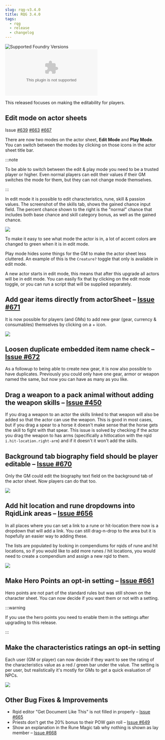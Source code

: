 ```yaml
---
slug: rqg-v3.4.0
title: RQG 3.4.0
tags:
  - rqg
  - release
  - changelog
---
```



![Supported Foundry Versions](https://img.shields.io/endpoint?url=https://foundryshields.com/version?url=https://github.com/sun-dragon-cult/fvtt-system-rqg/releases/download/v3.4.0/system.json)
![Download Count](https://img.shields.io/github/downloads/sun-dragon-cult/fvtt-system-rqg/v3.4.0/rqg.zip)

This released focuses on making the editability for players.

## Edit mode on actor sheets

<label>Issue</label>
<span className="theme-doc-version-badge badge badge--secondary">
  <label>[#639](https://github.com/sun-dragon-cult/fvtt-system-rqg/issues/639)</label>
</span>
<span className="theme-doc-version-badge badge badge--secondary">
  <label>[#663](https://github.com/sun-dragon-cult/fvtt-system-rqg/issues/663)</label>
</span>
<span className="theme-doc-version-badge badge badge--secondary">
  <label>[#667](https://github.com/sun-dragon-cult/fvtt-system-rqg/issues/667)</label>
</span>

There are now two modes on the actor sheet, <ThemeInvert><EditModeSvg /></ThemeInvert> **Edit Mode**
and <ThemeInvert><PlayModeSvg /></ThemeInvert> **Play Mode**. You can switch between the modes by
clicking on those icons in the actor sheet title bar.

:::note

To be able to switch between the edit & play mode you need to be a trusted player or higher. Even
normal players can edit their values if their GM switches the mode for them, but they can not change
mode themselves.

:::

In edit mode it is possible to edit characteristics, rune, skill & passion values. The screenshot of
the skills tab, shows the gained chance input field. The percent chance shown to the right is the
"normal" chance that includes both base chance and skill category bonus, as well as the gained
chance.

![](edit-mode-skills.png)

To make it easy to see what mode the actor is in, a lot of accent colors are changed to green when
it is in edit mode.

Play mode hides some things for the GM to make the actor sheet less cluttered. An example of this is
the `Creature?` toggle that only is available in edit mode.

A new actor starts in edit mode, this means that after this upgrade all actors will be in edit mode.
You can easily fix that by clicking on the edit mode toggle, or you can run a script that will be
supplied separately.

## Add gear items directly from actorSheet – [Issue #671](https://github.com/sun-dragon-cult/fvtt-system-rqg/issues/671)

It is now possible for players (and GMs) to add new gear (gear, currency & consumables) themselves
by clicking on a + icon.

![](add-gear.png)

## Loosen duplicate embedded item name check – [Issue #672](https://github.com/sun-dragon-cult/fvtt-system-rqg/issues/672)

As a followup to being able to create new gear, it is now also possible to have duplicates.
Previously you could only have one gear, armor or weapon named the same, but now you can have as
many as you like.

## Drag a weapon to a pack animal without adding the weapon skills – [Issue #450](https://github.com/sun-dragon-cult/fvtt-system-rqg/issues/450)

If you drag a weapon to an actor the skills linked to that weapon will also be added so that the
actor can use the weapon. This is good in most cases, but if you drag a spear to a horse it doesn't
make sense that the horse gets the skill to fight with that spear. This issue is solved by checking
if the actor you drag the weapon to has arms (specifically a hitlocation with the rqid
`i.hit-location.right-arm`) and if it doesn't it won't add the skills.

## Background tab biography field should be player editable – [Issue #670](https://github.com/sun-dragon-cult/fvtt-system-rqg/issues/670)

Only the GM could edit the biography text field on the background tab of the actor sheet. Now
players can do that too.

![](biography-player-editable.png)

## Add hit location and rune dropdowns into RqidLink areas – [Issue #656](https://github.com/sun-dragon-cult/fvtt-system-rqg/issues/656)

In all places where you can set a link to a rune or hit-location there now is a dropdown that will
add a link. You can still drag-n-drop to the area but it is hopefully an easier way to adding these.

The lists are populated by looking in compendiums for rqids of rune and hit locations, so if you
would like to add more runes / hit locations, you would need to create a compendium and assign a new
rqid to them.

![](rune-hit-location-links.png)

## Make Hero Points an opt-in setting – [Issue #661](https://github.com/sun-dragon-cult/fvtt-system-rqg/issues/661)

Hero points are not part of the standard rules but was still shown on the character sheet. You can
now decide if you want them or not with a setting.

:::warning

If you use the hero points you need to enable them in the settings after upgrading to this release.

:::

## Make the characteristics ratings an opt-in setting

Each user (GM or player) can now decide if they want to see the rating of the characteristics value
as a red / green bar under the value. The setting is per user, but realistically it's mostly for GMs
to get a quick evaluation of NPCs.

![](characteristic-rating.png)

## Other Bug Fixes & Improvements

- Rqid editor "Get Document Like This" is not filled in properly –
  [Issue #665](https://github.com/sun-dragon-cult/fvtt-system-rqg/issues/665)
- Priests don't get the 20% bonus to their POW gain roll –
  [Issue #649](https://github.com/sun-dragon-cult/fvtt-system-rqg/issues/649)
- Show an explanation in the Rune Magic tab why nothing is shown as lay member –
  [Issue #668](https://github.com/sun-dragon-cult/fvtt-system-rqg/issues/668)
